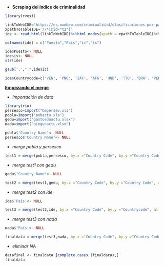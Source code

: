 -   **Scraping del índice de criminalidad**

```r
library(rvest)

linkToWebIDE="https://es.numbeo.com/criminalidad/clasificaciones-por-pa%C3%ADs?title=2020"
xpathToTableIDE='//*[@id="t2"]'
ide <- read_html(linkToWebIDE)%>%html_nodes(xpath = xpathToTableIDE)%>%html_table()%>% .[[1]]
```

```r
colnames(ide) = c("Puesto","Pais","ic","is")
```

```r
ide$Puesto<- NULL
ide$is<- NULL
str(ide)
```

```r
gsub(',',".",ide$ic)
```

```r
ide$Countrycode=c('VEN', 'PNG', 'ZAF', 'AFG', 'HND', 'TTO', 'BRA', 'PER', 'SLV', 'GUY', 'NAM', 'SYR', 'JAM', 'PRI', 'AGO', 'BGD', 'NGA', 'BHS', 'LBY', 'KAZ', 'ARG', 'KEN', 'DOM', 'UGA', 'TZA', 'FJI', 'MYS', 'SOM', 'MNG', 'GTM', 'ZWE', 'CRI', 'COL', 'MEX', 'URY', 'BWA', 'MDV', 'BOL', 'ECU', 'KHM', 'DZA', 'PRY', 'IRN', 'ETH', 'GHA', 'UKR', 'MAR', 'IRQ', 'MUS', 'USA', 'PAN', 'SWE', 'EGY', 'FRA', 'BRM', 'IDN', 'IRL', 'VNM', 'CHL', 'MDA', 'NIC', 'ITA', 'PAK', 'BEL', 'GBR', 'PSE', 'LBN', 'IND', 'BIH', 'PHL', 'TUN', 'AUS', 'MNE', 'RUS', 'NZL', 'JOR', 'THA', 'GRC', 'LKA', 'CAN', 'ALB', 'TUR', 'MLT', 'MKD', 'BGR', 'SRB', 'LVA', 'NOR', 'HUN', 'DEU', 'KWT', 'NPL', 'LUX', 'LTU', 'XKX', 'ESP', 'CHI', 'AZE', 'SGP', 'CYP', 'PRT', 'ISR', 'BAR', 'SVK', 'POL', 'PRK', 'BRN', 'ROU', 'NDL', 'CUB', 'SAU', 'CZE', 'DNK', 'BLR', 'HRV', 'AUT', 'ISL', 'FIN', 'EST', 'ARM', 'CHE', 'SVN', 'OMN', 'HKG', 'JPN', 'GEO', 'ARE', 'TWN', 'QAT')
```

[**Empezando el merge**]{.underline}

-   *Importación de data*

```r
library(rio)
persesco=import("bmpersev.xls")
pobla=import("pobactu.xls")
gedu=import("gastoeduactu.xlsx")
nada=import("ningunactu.xlsx")
```

```r
pobla$'Country Name'<- NULL
persesco$'Country Name'<- NULL
```

-   *merge pobla y persesco*

```r
test1 = merge(pobla,persesco, by.x ="Country Code", by.y ="Country Code", all.x = T)
```

-   *merge test1 con gedu*

```r
gedu$'Country Name'<- NULL
```

```r
test2 = merge(test1,gedu, by.x ="Country Code", by.y ="Country Code", all.x = T)
```

-   *merge test2 con ide*

```r
ide$'Pais'<- NULL
```

```r
test3 = merge(test2,ide, by.x ="Country Code", by.y ="Countrycode", all.x = T)
```

-   *merge test3 con nada*

```r
nada$'Pais'<- NULL
```

```r
finaldata = merge(test3,nada, by.x ="Country Code", by.y ="Country Code", all.x = T)
```

-   *eliminar NA*

```r
datafinal <- finaldata [complete.cases (finaldata),]
finaldata
```
